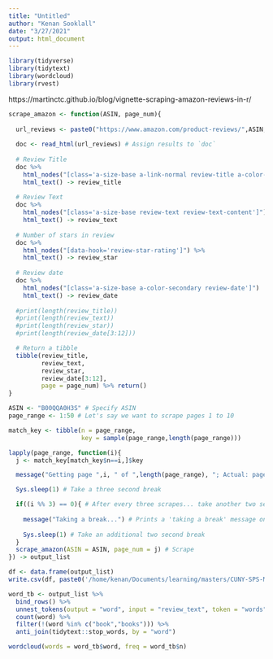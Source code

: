 ```yaml
---
title: "Untitled"
author: "Kenan Sooklall"
date: "3/27/2021"
output: html_document
---
```


```r
library(tidyverse)
library(tidytext)
library(wordcloud)
library(rvest)
```

https://martinctc.github.io/blog/vignette-scraping-amazon-reviews-in-r/
```r
scrape_amazon <- function(ASIN, page_num){
  
  url_reviews <- paste0("https://www.amazon.com/product-reviews/",ASIN,"/?pageNumber=",page_num)
  
  doc <- read_html(url_reviews) # Assign results to `doc`
  
  # Review Title
  doc %>% 
    html_nodes("[class='a-size-base a-link-normal review-title a-color-base review-title-content a-text-bold']") %>%
    html_text() -> review_title
  
  # Review Text
  doc %>% 
    html_nodes("[class='a-size-base review-text review-text-content']") %>%
    html_text() -> review_text
  
  # Number of stars in review
  doc %>%
    html_nodes("[data-hook='review-star-rating']") %>%
    html_text() -> review_star
  
  # Review date
  doc %>%
    html_nodes("[class='a-size-base a-color-secondary review-date']")  %>%
    html_text() -> review_date
  
  #print(length(review_title))
  #print(length(review_text))
  #print(length(review_star))
  #print(length(review_date[3:12]))

  # Return a tibble
  tibble(review_title,
         review_text,
         review_star,
         review_date[3:12],
         page = page_num) %>% return()
}
```


```r
ASIN <- "B00QQA0H3S" # Specify ASIN
page_range <- 1:50 # Let's say we want to scrape pages 1 to 10

match_key <- tibble(n = page_range,
                    key = sample(page_range,length(page_range)))

lapply(page_range, function(i){
  j <- match_key[match_key$n==i,]$key

  message("Getting page ",i, " of ",length(page_range), "; Actual: page ",j) # Progress bar

  Sys.sleep(1) # Take a three second break

  if((i %% 3) == 0){ # After every three scrapes... take another two second break
    
    message("Taking a break...") # Prints a 'taking a break' message on your console
    
    Sys.sleep(1) # Take an additional two second break
  }
  scrape_amazon(ASIN = ASIN, page_num = j) # Scrape
}) -> output_list

df <- data.frame(output_list)
write.csv(df, paste0('/home/kenan/Documents/learning/masters/CUNY-SPS-Masters-DS/DATA_606/project/', ASIN, '.csv'))
```


```r
word_tb <- output_list %>% 
  bind_rows() %>%
  unnest_tokens(output = "word", input = "review_text", token = "words") %>%
  count(word) %>%
  filter(!(word %in% c("book","books"))) %>%
  anti_join(tidytext::stop_words, by = "word")

wordcloud(words = word_tb$word, freq = word_tb$n)
```